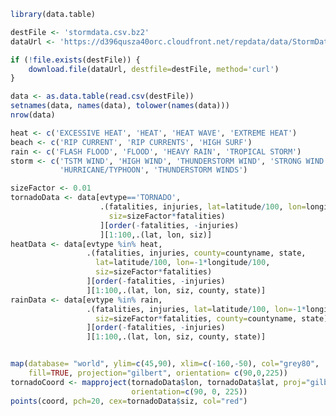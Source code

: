 ```r
library(data.table)

destFile <- 'stormdata.csv.bz2'
dataUrl <- 'https://d396qusza40orc.cloudfront.net/repdata/data/StormData.csv.bz2'

if (!file.exists(destFile)) {
    download.file(dataUrl, destfile=destFile, method='curl')
}

data <- as.data.table(read.csv(destFile))
setnames(data, names(data), tolower(names(data)))
nrow(data)

heat <- c('EXCESSIVE HEAT', 'HEAT', 'HEAT WAVE', 'EXTREME HEAT')
beach <- c('RIP CURRENT', 'RIP CURRENTS', 'HIGH SURF')
rain <- c('FLASH FLOOD', 'FLOOD', 'HEAVY RAIN', 'TROPICAL STORM')
storm <- c('TSTM WIND', 'HIGH WIND', 'THUNDERSTORM WIND', 'STRONG WIND',
           'HURRICANE/TYPHOON', 'THUNDERSTORM WINDS')

sizeFactor <- 0.01
tornadoData <- data[evtype=='TORNADO',
                    .(fatalities, injuries, lat=latitude/100, lon=longitude/100,
                      siz=sizeFactor*fatalities)
                    ][order(-fatalities, -injuries)
                    ][1:100,.(lat, lon, siz)]
heatData <- data[evtype %in% heat,
                 .(fatalities, injuries, county=countyname, state,
                   lat=latitude/100, lon=-1*longitude/100,
                   siz=sizeFactor*fatalities)
                 ][order(-fatalities, -injuries)
                 ][1:100,.(lat, lon, siz, county, state)]
rainData <- data[evtype %in% rain,
                 .(fatalities, injuries, lat=latitude/100, lon=-1*longitude/100,
                   siz=sizeFactor*fatalities, county=countyname, state)
                 ][order(-fatalities, -injuries)
                 ][1:100,.(lat, lon, siz, county, state)]


map(database= "world", ylim=c(45,90), xlim=c(-160,-50), col="grey80",
    fill=TRUE, projection="gilbert", orientation= c(90,0,225))
tornadoCoord <- mapproject(tornadoData$lon, tornadoData$lat, proj="gilbert",
                           orientation=c(90, 0, 225))
points(coord, pch=20, cex=tornadoData$siz, col="red")
```

